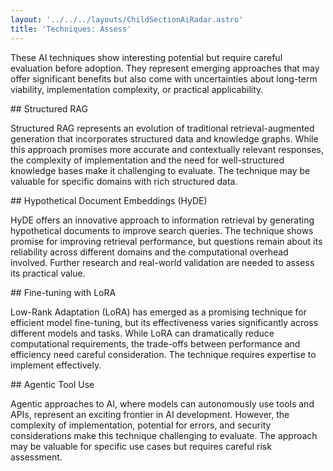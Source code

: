 ```yaml
---
layout: '../../../layouts/ChildSectionAiRadar.astro'
title: 'Techniques: Assess'
---
```


These AI techniques show interesting potential but require careful evaluation before adoption. They represent emerging approaches that may offer significant benefits but also come with uncertainties about long-term viability, implementation complexity, or practical applicability.

<div data-radar data-meta='{"label":"Structured RAG"}' />
## Structured RAG

Structured RAG represents an evolution of traditional retrieval-augmented generation that incorporates structured data and knowledge graphs. While this approach promises more accurate and contextually relevant responses, the complexity of implementation and the need for well-structured knowledge bases make it challenging to evaluate. The technique may be valuable for specific domains with rich structured data.

<div
  data-radar
  data-meta='{"label":"Hypothetical Document Embeddings (HyDE)"}'
/>
## Hypothetical Document Embeddings (HyDE)

HyDE offers an innovative approach to information retrieval by generating hypothetical documents to improve search queries. The technique shows promise for improving retrieval performance, but questions remain about its reliability across different domains and the computational overhead involved. Further research and real-world validation are needed to assess its practical value.

<div data-radar data-meta='{"label":"Fine-tuning with LoRA"}' />
## Fine-tuning with LoRA

Low-Rank Adaptation (LoRA) has emerged as a promising technique for efficient model fine-tuning, but its effectiveness varies significantly across different models and tasks. While LoRA can dramatically reduce computational requirements, the trade-offs between performance and efficiency need careful consideration. The technique requires expertise to implement effectively.

<div data-radar data-meta='{"label":"Agentic Tool Use"}' />
## Agentic Tool Use

Agentic approaches to AI, where models can autonomously use tools and APIs, represent an exciting frontier in AI development. However, the complexity of implementation, potential for errors, and security considerations make this technique challenging to evaluate. The approach may be valuable for specific use cases but requires careful risk assessment.
